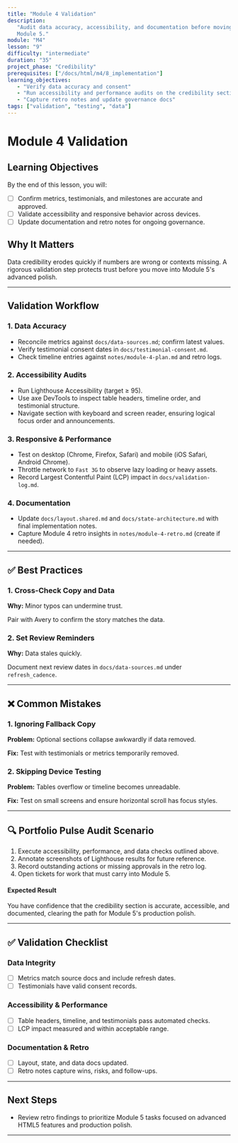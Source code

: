 ```yaml
---
title: "Module 4 Validation"
description:
   "Audit data accuracy, accessibility, and documentation before moving to
   Module 5."
module: "M4"
lesson: "9"
difficulty: "intermediate"
duration: "35"
project_phase: "Credibility"
prerequisites: ["/docs/html/m4/8_implementation"]
learning_objectives:
   - "Verify data accuracy and consent"
   - "Run accessibility and performance audits on the credibility section"
   - "Capture retro notes and update governance docs"
tags: ["validation", "testing", "data"]
---
```


# Module 4 Validation

## Learning Objectives

By the end of this lesson, you will:

-  [ ] Confirm metrics, testimonials, and milestones are accurate and approved.
-  [ ] Validate accessibility and responsive behavior across devices.
-  [ ] Update documentation and retro notes for ongoing governance.

## Why It Matters

Data credibility erodes quickly if numbers are wrong or contexts missing. A
rigorous validation step protects trust before you move into Module 5's advanced
polish.

---

## Validation Workflow

### 1. Data Accuracy

-  Reconcile metrics against `docs/data-sources.md`; confirm latest values.
-  Verify testimonial consent dates in `docs/testimonial-consent.md`.
-  Check timeline entries against `notes/module-4-plan.md` and retro logs.

### 2. Accessibility Audits

-  Run Lighthouse Accessibility (target ≥ 95).
-  Use axe DevTools to inspect table headers, timeline order, and testimonial
   structure.
-  Navigate section with keyboard and screen reader, ensuring logical focus
   order and announcements.

### 3. Responsive & Performance

-  Test on desktop (Chrome, Firefox, Safari) and mobile (iOS Safari, Android
   Chrome).
-  Throttle network to `Fast 3G` to observe lazy loading or heavy assets.
-  Record Largest Contentful Paint (LCP) impact in `docs/validation-log.md`.

### 4. Documentation

-  Update `docs/layout.shared.md` and `docs/state-architecture.md` with final
   implementation notes.
-  Capture Module 4 retro insights in `notes/module-4-retro.md` (create if
   needed).

---

## ✅ Best Practices

### 1. Cross-Check Copy and Data

**Why:** Minor typos can undermine trust.

Pair with Avery to confirm the story matches the data.

### 2. Set Review Reminders

**Why:** Data stales quickly.

Document next review dates in `docs/data-sources.md` under `refresh_cadence`.

---

## ❌ Common Mistakes

### 1. Ignoring Fallback Copy

**Problem:** Optional sections collapse awkwardly if data removed.

**Fix:** Test with testimonials or metrics temporarily removed.

### 2. Skipping Device Testing

**Problem:** Tables overflow or timeline becomes unreadable.

**Fix:** Test on small screens and ensure horizontal scroll has focus styles.

---

## 🔍 Portfolio Pulse Audit Scenario

1. Execute accessibility, performance, and data checks outlined above.
2. Annotate screenshots of Lighthouse results for future reference.
3. Record outstanding actions or missing approvals in the retro log.
4. Open tickets for work that must carry into Module 5.

#### Expected Result

You have confidence that the credibility section is accurate, accessible, and
documented, clearing the path for Module 5's production polish.

---

## ✅ Validation Checklist

### Data Integrity

-  [ ] Metrics match source docs and include refresh dates.
-  [ ] Testimonials have valid consent records.

### Accessibility & Performance

-  [ ] Table headers, timeline, and testimonials pass automated checks.
-  [ ] LCP impact measured and within acceptable range.

### Documentation & Retro

-  [ ] Layout, state, and data docs updated.
-  [ ] Retro notes capture wins, risks, and follow-ups.

---

## Next Steps

-  Review retro findings to prioritize Module 5 tasks focused on advanced HTML5
   features and production polish.

---
